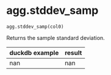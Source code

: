 # agg.stddev_samp { #duckops.agg.stddev_samp }

`agg.stddev_samp(col0)`

Returns the sample standard deviation.

| duckdb example | result |
| -------------- | ------ |
| nan | nan |
